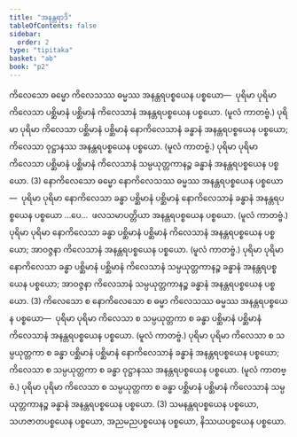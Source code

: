 ```yaml
---
title: "အနန္တရာဒိ"
tableOfContents: false
sidebar:
  order: 2
type: "tipitaka"
basket: "ab"
book: "p2"
---
```



<DynamicBreadcrumb />

<Division number="20" book="p2" e="ch" v="38" p="375">

<Paragraph number="3868" book="p2">
ကိလေသော ဓမ္မော ကိလေသဿ ဓမ္မဿ အနန္တရပစ္စယေန ပစ္စယော—  ပုရိမာ ပုရိမာ ကိလေသာ ပစ္ဆိမာနံ ပစ္ဆိမာနံ ကိလေသာနံ အနန္တရပစ္စယေန ပစ္စယော. (မူလံ ကာတဗ္ဗံ.) ပုရိမာ ပုရိမာ ကိလေသာ ပစ္ဆိမာနံ ပစ္ဆိမာနံ နောကိလေသာနံ ခန္ဓာနံ အနန္တရပစ္စယေန ပစ္စယော; ကိလေသာ ဝုဋ္ဌာနဿ အနန္တရပစ္စယေန ပစ္စယော. (မူလံ ကာတဗ္ဗံ.) ပုရိမာ ပုရိမာ ကိလေသာ ပစ္ဆိမာနံ ပစ္ဆိမာနံ ကိလေသာနံ သမ္ပယုတ္တကာနဉ္စ ခန္ဓာနံ အနန္တရပစ္စယေန ပစ္စယော. (3)
</Paragraph>

</Division>
<Division number="21" book="p2" e="ch" v="38" p="376">

<Paragraph number="3869" book="p2">
နောကိလေသော ဓမ္မော နောကိလေသဿ ဓမ္မဿ အနန္တရပစ္စယေန ပစ္စယော—  ပုရိမာ ပုရိမာ နောကိလေသာ ခန္ဓာ ပစ္ဆိမာနံ ပစ္ဆိမာနံ နောကိလေသာနံ ခန္ဓာနံ အနန္တရပစ္စယေန ပစ္စယော …ပေ…  ဖလသမာပတ္တိယာ အနန္တရပစ္စယေန ပစ္စယော. (မူလံ ကာတဗ္ဗံ.) ပုရိမာ ပုရိမာ နောကိလေသာ ခန္ဓာ ပစ္ဆိမာနံ ပစ္ဆိမာနံ ကိလေသာနံ အနန္တရပစ္စယေန ပစ္စယော; အာဝဇ္ဇနာ ကိလေသာနံ အနန္တရပစ္စယေန ပစ္စယော. (မူလံ ကာတဗ္ဗံ.) ပုရိမာ ပုရိမာ နောကိလေသာ ခန္ဓာ ပစ္ဆိမာနံ ပစ္ဆိမာနံ ကိလေသာနံ သမ္ပယုတ္တကာနဉ္စ ခန္ဓာနံ အနန္တရပစ္စယေန ပစ္စယော; အာဝဇ္ဇနာ ကိလေသာနံ သမ္ပယုတ္တကာနဉ္စ ခန္ဓာနံ အနန္တရပစ္စယေန ပစ္စယော. (3)
</Paragraph>

</Division>
<Division number="22" book="p2" e="ch" v="38" p="376">

<Paragraph number="3870" book="p2">
ကိလေသော စ နောကိလေသော စ ဓမ္မာ ကိလေသဿ ဓမ္မဿ အနန္တရပစ္စယေန ပစ္စယော—  ပုရိမာ ပုရိမာ ကိလေသာ စ သမ္ပယုတ္တကာ စ ခန္ဓာ ပစ္ဆိမာနံ ပစ္ဆိမာနံ ကိလေသာနံ အနန္တရပစ္စယေန ပစ္စယော. (မူလံ ကာတဗ္ဗံ.) ပုရိမာ ပုရိမာ ကိလေသာ စ သမ္ပယုတ္တကာ စ ခန္ဓာ ပစ္ဆိမာနံ ပစ္ဆိမာနံ နောကိလေသာနံ ခန္ဓာနံ အနန္တရပစ္စယေန ပစ္စယော; ကိလေသာ စ သမ္ပယုတ္တကာ စ ခန္ဓာ ဝုဋ္ဌာနဿ အနန္တရပစ္စယေန ပစ္စယော. (မူလံ ကာတဗ္ဗံ.) ပုရိမာ ပုရိမာ ကိလေသာ စ သမ္ပယုတ္တကာ စ ခန္ဓာ ပစ္ဆိမာနံ ပစ္ဆိမာနံ ကိလေသာနံ သမ္ပယုတ္တကာနဉ္စ ခန္ဓာနံ အနန္တရပစ္စယေန ပစ္စယော. (3)
</Paragraph>

<Paragraph number="3871" book="p2">
သမနန္တရပစ္စယေန ပစ္စယော, သဟဇာတပစ္စယေန ပစ္စယော, အညမညပစ္စယေန ပစ္စယော, နိဿယပစ္စယေန ပစ္စယော.
</Paragraph>
</Division>